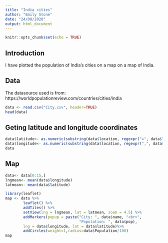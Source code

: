 ```yaml
---
title: "India cities"
author: "Emily Stone"
date: "24/08/2020"
output: html_document
---
```


```r
knitr::opts_chunk$set(echo = TRUE)
```

## Introduction

I have plotted the population of India's cities on a map on a map of India.

## Data

The datasource used is from: https://worldpopulationreview.com/countries/cities/india

```r
data <- read.csv("City.csv", header=TRUE)
head(data)
```

## Geting latitude and longitude coordinates

```r
data$latitude<- as.numeric(substring(data$location, regexpr("=", data$location) + 1,regexpr(",", data$location)-1 ))
data$longitude<- as.numeric(substring(data$location, regexpr(",", data$location) + 1))
data
```


## Map

```r
data<- data[0:15,]
lngmean<- mean(data$longitude)
latmean<- mean(data$latitude)

library(leaflet)
map <- data %>%
        leaflet() %>%
        addTiles() %>%
        setView(lng = lngmean, lat = latmean, zoom = 4.5) %>%
        addMarkers(popup = paste("City: ", data$name, "<br>",
                                 "Population: ", data$pop), 
        lng = data$longitude, lat = data$latitude)%>% 
        addCircles(weight=1,radius=data$Population/100)
map
```        
        
       